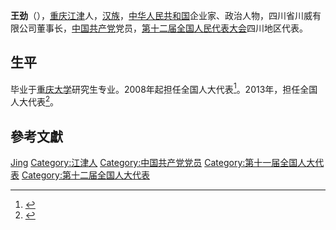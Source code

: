 {{Otheruses|王劲}}

'''王劲'''（{{bd|1963年||}}），[[重庆|重庆]][[江津区|江津]]人，[[汉族|汉族]]，[[中华人民共和国|中华人民共和国]]企业家、政治人物，四川省川威有限公司董事长，[[中国共产党|中国共产党]]党员，[[第十二届全国人民代表大会|第十二届全国人民代表大会]]四川地区代表。

== 生平 ==
毕业于[[重庆大学|重庆大学]]研究生专业。2008年起担任全国人大代表<ref>{{cite news|title=全国人大代表信息-王劲|url= http://210.82.31.1:8084/delegate/viewDelegate.action?dbid=112129|accessdate=2013-04-05|newspaper=全国人大网}}</ref>。2013年，担任全国人大代表<ref>{{cite news|title=全国人大代表信息-王劲|url= http://210.82.31.1:8084/delegate/viewDelegate.action?dbid=122107|accessdate=2013-04-05|newspaper=全国人大网}}</ref>。

== 參考文獻 ==
{{reflist}}

{{中国政治人物小作品}}

{{Authority control}}
{{DEFAULTSORT:Wang王}}
[[Category:王姓|Jing]]
[[Category:江津人|Category:江津人]]
[[Category:中国共产党党员|Category:中国共产党党员]]
[[Category:第十一届全国人大代表|Category:第十一届全国人大代表]]
[[Category:第十二届全国人大代表|Category:第十二届全国人大代表]]